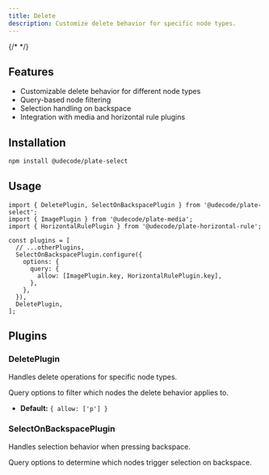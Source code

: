 ```yaml
---
title: Delete
description: Customize delete behavior for specific node types.
---
```


{/* <ComponentPreview name="playground-demo" id="delete" /> */}

<PackageInfo>

## Features

- Customizable delete behavior for different node types
- Query-based node filtering
- Selection handling on backspace
- Integration with media and horizontal rule plugins

</PackageInfo>

## Installation

```bash
npm install @udecode/plate-select
```

## Usage

```tsx
import { DeletePlugin, SelectOnBackspacePlugin } from '@udecode/plate-select';
import { ImagePlugin } from '@udecode/plate-media';
import { HorizontalRulePlugin } from '@udecode/plate-horizontal-rule';
```

```tsx
const plugins = [
  // ...otherPlugins,
  SelectOnBackspacePlugin.configure({
    options: {
      query: {
        allow: [ImagePlugin.key, HorizontalRulePlugin.key],
      },
    },
  }),
  DeletePlugin,
];
```

## Plugins

### DeletePlugin

Handles delete operations for specific node types.

<APIOptions>
<APIItem name="query" type="QueryNodeOptions" optional>
  Query options to filter which nodes the delete behavior applies to.
  
  - **Default:** `{ allow: ['p'] }`
</APIItem>
</APIOptions>

### SelectOnBackspacePlugin

Handles selection behavior when pressing backspace.

<APIOptions>
<APIItem name="query" type="QueryNodeOptions">
  Query options to determine which nodes trigger selection on backspace.
</APIItem>
</APIOptions>
